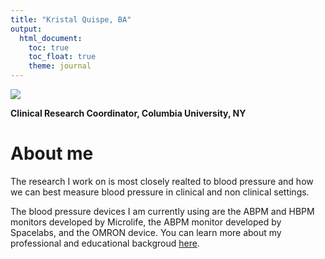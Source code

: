 ```yaml
---
title: "Kristal Quispe, BA"
output: 
  html_document:
    toc: true
    toc_float: true
    theme: journal
---
```

![](kristal.jpg)

**Clinical Research Coordinator, Columbia University, NY**

# About me

The research I work on is most closely realted to blood pressure and how we can best measure blood pressure in clinical and non clinical settings. 
   
The blood pressure devices I am currently using are the ABPM and HBPM monitors developed by Microlife, the ABPM monitor developed by Spacelabs, and the OMRON device. You can learn more about my professional and educational backgroud [here](resume.html).








